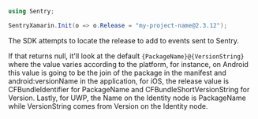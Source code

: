 ```csharp {tabTitle:C#}
using Sentry;

SentryXamarin.Init(o => o.Release = "my-project-name@2.3.12");
```

The SDK attempts to locate the release to add to events sent to Sentry.

If that returns null, it'll look at the default `{PackageName}@{VersionString}` where the value varies according to the platform, for instance, on Android this value is going to be the join of the package in the manifest and android:versionName in the application,
for iOS, the release value is CFBundleIdentifier for PackageName and CFBundleShortVersionString for Version. Lastly, for UWP, the Name on the Identity node is PackageName while VersionString comes from Version on the Identity node.

